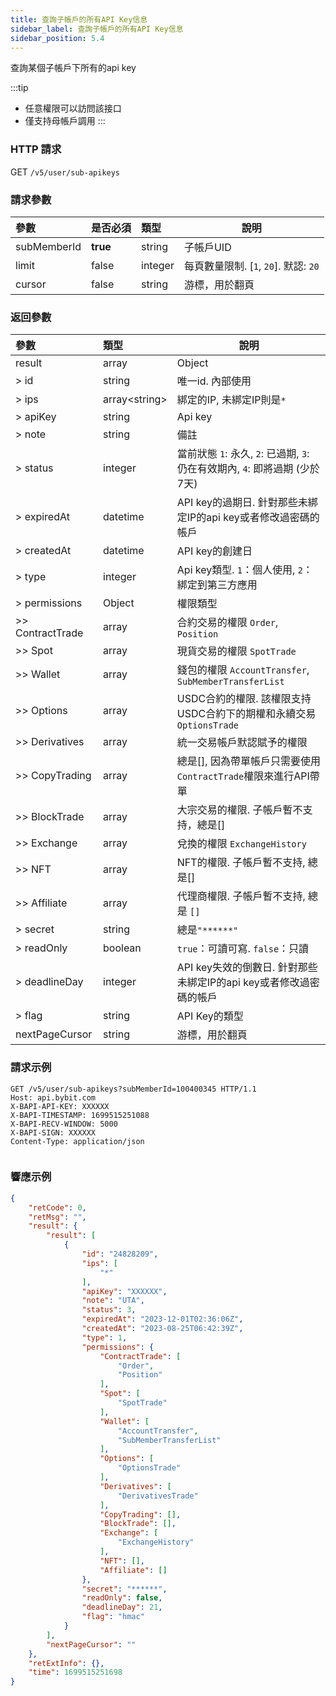 ```yaml
---
title: 查詢子帳戶的所有API Key信息
sidebar_label: 查詢子帳戶的所有API Key信息
sidebar_position: 5.4
---
```

查詢某個子帳戶下所有的api key

:::tip
* 任意權限可以訪問該接口
* 僅支持母帳戶調用
:::

### HTTP 請求
GET `/v5/user/sub-apikeys`

### 請求參數
| 參數 | 是否必須 | 類型 | 說明|
|:----- |:-------|:-----|------ |
|subMemberId |**true** |string |子帳戶UID|
|limit |false |integer |每頁數量限制. [`1`, `20`]. 默認: `20`|
|cursor |false |string |游標，用於翻頁|

### 返回參數
| 參數 | 類型 | 說明|
|:----- |:-----|----- |
|result |array |Object|
|> id |string |唯一id. 內部使用|
|> ips |array&#60;string&#62; |綁定的IP, 未綁定IP則是`*`|
|> apiKey |string |Api key |
|> note |string |備註 |
|> status |integer |當前狀態 `1`: 永久, `2`: 已過期, `3`: 仍在有效期內, `4`: 即將過期 (少於7天) |
|> expiredAt |datetime |API key的過期日. 針對那些未綁定IP的api key或者修改過密碼的帳戶|
|> createdAt |datetime |API key的創建日 |
|> type |integer |Api key類型. `1`：個人使用, `2`：綁定到第三方應用 |
|> permissions |Object |權限類型 |
|>> ContractTrade |array |合約交易的權限 `Order`, `Position` |
|>> Spot |array |現貨交易的權限 `SpotTrade` |
|>> Wallet |array |錢包的權限 `AccountTransfer`, `SubMemberTransferList` |
|>> Options |array |USDC合約的權限. 該權限支持USDC合約下的期權和永續交易 `OptionsTrade` |
|>> Derivatives |array |統一交易帳戶默認賦予的權限 |
|>> CopyTrading |array |總是[], 因為帶單帳戶只需要使用`ContractTrade`權限來進行API帶單|
|>> BlockTrade |array |大宗交易的權限. 子帳戶暫不支持，總是[]|
|>> Exchange |array |兌換的權限 `ExchangeHistory` |
|>> NFT |array |NFT的權限. 子帳戶暫不支持, 總是[]|
|>> Affiliate |array |代理商權限. 子帳戶暫不支持, 總是 `[]` |
|> secret |string |總是`"******"` |
|> readOnly |boolean |`true`：可讀可寫. `false`：只讀 |
|> deadlineDay |integer |API key失效的倒數日. 針對那些未綁定IP的api key或者修改過密碼的帳戶 |
|> flag |string |API Key的類型|
|nextPageCursor |string |游標，用於翻頁 |

### 請求示例

<Tabs groupId="programming-languages">
<TabItem value="http" label="HTTP">

```http
GET /v5/user/sub-apikeys?subMemberId=100400345 HTTP/1.1
Host: api.bybit.com
X-BAPI-API-KEY: XXXXXX
X-BAPI-TIMESTAMP: 1699515251088
X-BAPI-RECV-WINDOW: 5000
X-BAPI-SIGN: XXXXXX
Content-Type: application/json
```

</TabItem>
<TabItem value="python" label="Python">

```python

```

</TabItem>
</Tabs>

### 響應示例

```json
{
    "retCode": 0,
    "retMsg": "",
    "result": {
        "result": [
            {
                "id": "24828209",
                "ips": [
                    "*"
                ],
                "apiKey": "XXXXXX",
                "note": "UTA",
                "status": 3,
                "expiredAt": "2023-12-01T02:36:06Z",
                "createdAt": "2023-08-25T06:42:39Z",
                "type": 1,
                "permissions": {
                    "ContractTrade": [
                        "Order",
                        "Position"
                    ],
                    "Spot": [
                        "SpotTrade"
                    ],
                    "Wallet": [
                        "AccountTransfer",
                        "SubMemberTransferList"
                    ],
                    "Options": [
                        "OptionsTrade"
                    ],
                    "Derivatives": [
                        "DerivativesTrade"
                    ],
                    "CopyTrading": [],
                    "BlockTrade": [],
                    "Exchange": [
                        "ExchangeHistory"
                    ],
                    "NFT": [],
                    "Affiliate": []
                },
                "secret": "******",
                "readOnly": false,
                "deadlineDay": 21,
                "flag": "hmac"
            }
        ],
        "nextPageCursor": ""
    },
    "retExtInfo": {},
    "time": 1699515251698
}
```
